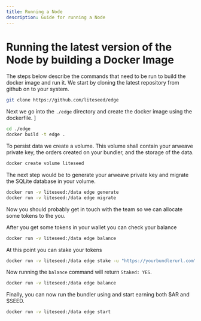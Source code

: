 ```yaml
---
title: Running a Node
description: Guide for running a Node
---
```


# Running the latest version of the Node by building a Docker Image

The steps below describe the commands that need to be run to build the docker image and run it.
We start by cloning the latest repository from github on to your system.

```sh
git clone https://github.com/liteseed/edge
```

Next we go into the `./edge` directory and create the docker image using the dockerfile.
]
```sh
cd ./edge
docker build -t edge .
```

To persist data we create a volume.
This volume shall contain your arweave private key, the orders created on your bundler, and the storage of the data.

```sh
docker create volume liteseed
```

The next step would be to generate your arweave private key and migrate the SQLite database in your volume.

```sh
docker run -v liteseed:/data edge generate
docker run -v liteseed:/data edge migrate
```

Now you should probably get in touch with the team so we can allocate some tokens to the you.

After you get some tokens in your wallet you can check your balance

```sh
docker run -v liteseed:/data edge balance
```

At this point you can stake your tokens
```sh
docker run -v liteseed:/data edge stake -u "https://yourbundlerurl.com"
```

Now running the `balance` command will return `Staked: YES`.
```sh
docker run -v liteseed:/data edge balance
```

Finally, you can now run the bundler using and start earning both $AR and $SEED. 
```sh
docker run -v liteseed:/data edge start
```